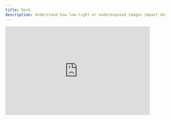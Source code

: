 ```yaml
---
title: Dark
description: Understand how low-light or underexposed images impact dataset quality, and how to detect and correct them using Visual Layer.
---
```


<iframe 
  width="90%" 
  height="280" 
  style={{ borderRadius: '10px'}}  
  src="https://www.youtube.com/embed/C_lJ3cRf1nk?autoplay=1&mute=1&rel=0" 
  title="Detecting Dark Image Issues" 
  frameborder="0" 
  allow="accelerometer; autoplay; clipboard-write; encrypted-media; gyroscope; picture-in-picture; web-share" 
  allowfullscreen
/>

## What Are Dark Images and Objects?

Dark images are underexposed visuals that lack sufficient brightness, making it difficult to interpret or extract visual details. They often appear dim, shadowed, or low-contrast—reducing both human and model-level interpretability.

### Common Causes of Darkness in Visual Data

- **Poor lighting conditions**: Capturing in low-light environments or scenes without adequate illumination leads to dark outputs.
- **Camera settings**: Improper settings like fast shutter speed, low ISO, or narrow aperture can result in underexposed images.
- **Scene characteristics**: Some subjects—like night scenes, shaded objects, or predominantly dark materials—naturally produce low-light imagery.

## Why It Matters

<div className="integrations-table">

| Problem | Impact |
|---------|--------|
| **Visual ambiguity** | Annotators may miss important elements due to lack of detail or poor visibility. |
| **Model degradation** | Object detection and segmentation performance can drop significantly on low-exposure inputs. |
| **Poor user experience** | In public-facing applications, dark visuals can appear unpolished or unprofessional. |

</div>

## How to Detect and Remove Dark Images

- **Detect Dark Images:**  
  Go to **"Add Filter"** → **"Quality Issue"** → select **"Dark"** → choose **"IS"** as the logic operator → set the desired confidence threshold (default is 0.5).  
  Export the dark images using **Export** → **"Matching the applied filter."**

- **Remove Dark Images:**  
  Go to **"Add Filter"** → **"Quality Issue"** → select **"Dark"** → choose **"IS NOT"** as the logic operator → set the desired confidence threshold (default is 0.5).  
  Export the images without dark issues using **Export** → **"Matching the applied filter."**


By detecting and resolving dark visuals early, you can improve dataset quality, annotation accuracy, and model performance—especially in environments where lighting is a critical factor.
